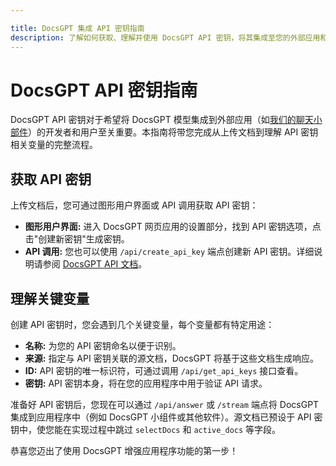 ```yaml
---

title: DocsGPT 集成 API 密钥指南
description: 了解如何获取、理解并使用 DocsGPT API 密钥，将其集成至您的外部应用和小部件中。
---
```


# DocsGPT API 密钥指南

DocsGPT API 密钥对于希望将 DocsGPT 模型集成到外部应用（如[我们的聊天小部件](/Extensions/chat-widget)）的开发者和用户至关重要。本指南将带您完成从上传文档到理解 API 密钥相关变量的完整流程。

## 获取 API 密钥

上传文档后，您可通过图形用户界面或 API 调用获取 API 密钥：

- **图形用户界面:** 进入 DocsGPT 网页应用的设置部分，找到 API 密钥选项，点击"创建新密钥"生成密钥。
- **API 调用:** 您也可以使用 `/api/create_api_key` 端点创建新 API 密钥。详细说明请参阅 [DocsGPT API 文档](https://gptcloud.arc53.com/)。

## 理解关键变量

创建 API 密钥时，您会遇到几个关键变量，每个变量都有特定用途：

- **名称:** 为您的 API 密钥命名以便于识别。
- **来源:** 指定与 API 密钥关联的源文档，DocsGPT 将基于这些文档生成响应。
- **ID:** API 密钥的唯一标识符，可通过调用 `/api/get_api_keys` 接口查看。
- **密钥:** API 密钥本身，将在您的应用程序中用于验证 API 请求。

准备好 API 密钥后，您现在可以通过 `/api/answer` 或 `/stream` 端点将 DocsGPT 集成到应用程序中（例如 DocsGPT 小组件或其他软件）。源文档已预设于 API 密钥中，使您能在实现过程中跳过 `selectDocs` 和 `active_docs` 等字段。

恭喜您迈出了使用 DocsGPT 增强应用程序功能的第一步！